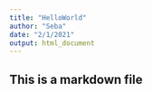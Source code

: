 ```yaml
---
title: "HelloWorld"
author: "Seba"
date: "2/1/2021"
output: html_document
---
```



## This is a markdown file
